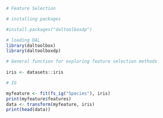 ```r
# Feature Selection

# installing packages

#install.packages("daltoolboxdp")
```

```r
# loading DAL
library(daltoolbox)
library(daltoolboxdp)
```


```r
# General function for exploring feature selection methods
 
iris <- datasets::iris
```

```r
# IG

myfeature <- fit(fs_ig("Species"), iris)
print(myfeature$features)
data <- transform(myfeature, iris)
print(head(data))
```


